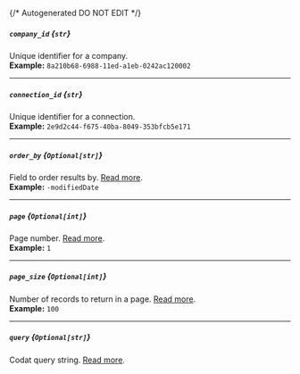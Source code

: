 {/* Autogenerated DO NOT EDIT  */}
##### `company_id` *{`str`}*
Unique identifier for a company.
<br/>
**Example:** `8a210b68-6988-11ed-a1eb-0242ac120002`

---
##### `connection_id` *{`str`}*
Unique identifier for a connection.
<br/>
**Example:** `2e9d2c44-f675-40ba-8049-353bfcb5e171`

---
##### `order_by` *{`Optional[str]`}*
Field to order results by. [Read more](https://docs.codat.io/using\-the\-api/ordering\-results).
<br/>
**Example:** `-modifiedDate`

---
##### `page` *{`Optional[int]`}*
Page number. [Read more](https://docs.codat.io/using\-the\-api/paging).
<br/>
**Example:** `1`

---
##### `page_size` *{`Optional[int]`}*
Number of records to return in a page. [Read more](https://docs.codat.io/using\-the\-api/paging).
<br/>
**Example:** `100`

---
##### `query` *{`Optional[str]`}*
Codat query string. [Read more](https://docs.codat.io/using\-the\-api/querying).

